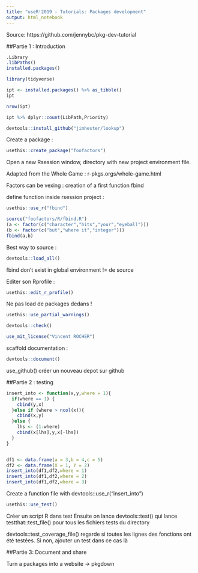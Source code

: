 ```yaml
---
title: "useR!2019 - Tutorials: Packages development"
output: html_notebook
---
```


Source: https://github.com/jennybc/pkg-dev-tutorial

##Partie 1 : Introduction

```r
.Library
.libPaths()
installed.packages()
```

```r
library(tidyverse)
```

```r
ipt <- installed.packages() %>% as_tibble()
ipt
```

```r
nrow(ipt)


```

```r
ipt %>% dplyr::count(LibPath,Priority)
```

```r
devtools::install_github("jimhester/lookup")
```

Create a package :

```r
usethis::create_package("foofactors")
```

Open a new Rsession window, directory with new project environment file.

Adapted from the Whole Game : r-pkgs.orgs/whole-game.html

Factors can be vexing : creation of a first function fbind

define function inside rsession project :
```r
usethis::use_r("fbind")
```


```r
source("foofactors/R/fbind.R")
(a <- factor(c("character","hits","your","eyeball")))
(b <- factor(c("but","where it","integer")))
fbind(a,b)
```

Best way to source :

```r
devtools::load_all()
```

fbind don't exist in global environment != de source

Editer son Rprofile :
```r
usethis::edit_r_profile()
```
Ne pas load de packages dedans !

```r
usethis::use_partial_warnings()
```


```r
devtools::check()
```


```r
use_mit_license("Vincent ROCHER")
```

scaffold documentation :
```r
devtools::document()
```

use_github() créer un nouveau depot sur github

##Partie 2 : testing


```r
insert_into <- function(x,y,where = 1){
  if(where == 1) {
    cbind(y,x)
  }else if (where > ncol(x)){
    cbind(x,y)
  }else {
    lhs <- (1:where)
    cbind(x[lhs],y,x[-lhs])
  }
}


df1 <- data.frame(a = 3,b = 4,c = 5)
df2 <- data.frame(X = 1, Y = 2)
insert_into(df1,df2,where = 1)
insert_into(df1,df2,where = 2)
insert_into(df1,df2,where = 3)
```

Create a function file with devtools::use_r("insert_into")

```r
usethis::use_test()
```

Créer un script R dans test
Ensuite on lance devtools::test() qui lance testthat::test_file() pour tous les fichiers tests du directory

devtools::test_coverage_file() regarde si toutes les lignes des fonctions ont été testées. Si non, ajouter un test dans ce cas là

##Partie 3: Document and share 

Turn a packages into a website -> pkgdown 
